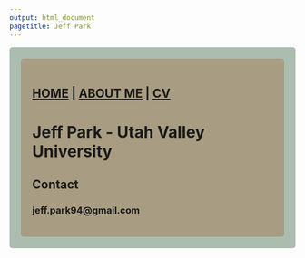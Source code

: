 ```yaml
---
output: html_document
pagetitle: Jeff Park
---
```

<style type="text/css">
.main-container {
  max-width: 1800px;
  margin-left: auto;
  margin-right: auto;
}
</style>

<style>
div.gray { background-color:#aabdaf; border-radius: 5px; padding: 20px;}
</style>
<div class = "gray">


<style>
div.blue { background-color:#a89d82; border-radius: 5px; padding: 20px;}
</style>
<div class = "blue">

## [HOME](http://falconer94.github.io/) | [ABOUT ME](http://falconer94.github.io/About_Me/) | [CV](https://falconer94.github.io/CV)

# **Jeff Park - Utah Valley University**

## **Contact**
### jeff.park94@gmail.com